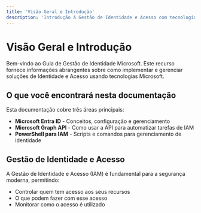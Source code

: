 ```yaml
---
title: 'Visão Geral e Introdução'
description: 'Introdução à Gestão de Identidade e Acesso com tecnologias Microsoft'
---
```


# Visão Geral e Introdução

Bem-vindo ao Guia de Gestão de Identidade Microsoft. Este recurso fornece informações abrangentes sobre como implementar e gerenciar soluções de Identidade e Acesso usando tecnologias Microsoft.

## O que você encontrará nesta documentação

Esta documentação cobre três áreas principais:

- **Microsoft Entra ID** - Conceitos, configuração e gerenciamento
- **Microsoft Graph API** - Como usar a API para automatizar tarefas de IAM
- **PowerShell para IAM** - Scripts e comandos para gerenciamento de identidade

## Gestão de Identidade e Acesso

A Gestão de Identidade e Acesso (IAM) é fundamental para a segurança moderna, permitindo:

- Controlar quem tem acesso aos seus recursos
- O que podem fazer com esse acesso
- Monitorar como o acesso é utilizado 